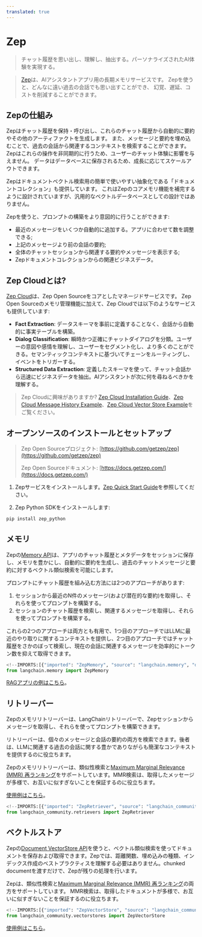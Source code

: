 ```yaml
---
translated: true
---
```


# Zep

> チャット履歴を思い出し、理解し、抽出する。パーソナライズされたAI体験を実現する。

>[Zep](https://www.getzep.com)は、AIアシスタントアプリ用の長期メモリサービスです。
> Zepを使うと、どんなに遠い過去の会話でも思い出すことができ、
> 幻覚、遅延、コストを削減することができます。

## Zepの仕組み

Zepはチャット履歴を保持・呼び出し、これらのチャット履歴から自動的に要約やその他のアーティファクトを生成します。
また、メッセージと要約を埋め込むことで、過去の会話から関連するコンテキストを検索することができます。
Zepはこれらの操作を非同期的に行うため、ユーザーのチャット体験に影響を与えません。
データはデータベースに保存されるため、成長に応じてスケールアウトできます。

Zepはドキュメントベクトル検索用の簡単で使いやすい抽象化である「ドキュメントコレクション」も提供しています。
これはZepのコアメモリ機能を補完するように設計されていますが、汎用的なベクトルデータベースとしての設計ではありません。

Zepを使うと、プロンプトの構築をより意図的に行うことができます:
- 最近のメッセージをいくつか自動的に追加する。アプリに合わせて数を調整できる;
- 上記のメッセージより前の会話の要約;
- 全体のチャットセッションから関連する要約やメッセージを表示する;
- Zepドキュメントコレクションからの関連ビジネスデータ。

## Zep Cloudとは?

[Zep Cloud](https://www.getzep.com)は、Zep Open Sourceをコアとしたマネージドサービスです。
Zep Open Sourceのメモリ管理機能に加えて、Zep Cloudでは以下のようなサービスも提供しています:
- **Fact Extraction**: データスキーマを事前に定義することなく、会話から自動的に事実テーブルを構築。
- **Dialog Classification**: 瞬時かつ正確にチャットダイアログを分類。ユーザーの意図や感情を理解し、ユーザーをセグメント化し、より多くのことができる。セマンティックコンテキストに基づいてチェーンをルーティングし、イベントをトリガーする。
- **Structured Data Extraction**: 定義したスキーマを使って、チャット会話から迅速にビジネスデータを抽出。AIアシスタントが次に何を尋ねるべきかを理解する。

> Zep Cloudに興味がありますか? [Zep Cloud Installation Guide](https://help.getzep.com/sdks)、[Zep Cloud Message History Example](https://help.getzep.com/langchain/examples/messagehistory-example)、[Zep Cloud Vector Store Example](https://help.getzep.com/langchain/examples/vectorstore-example)をご覧ください。

## オープンソースのインストールとセットアップ

> Zep Open Sourceプロジェクト: [https://github.com/getzep/zep](https://github.com/getzep/zep)
>
> Zep Open Sourceドキュメント: [https://docs.getzep.com/](https://docs.getzep.com/)

1. Zepサービスをインストールします。[Zep Quick Start Guide](https://docs.getzep.com/deployment/quickstart/)を参照してください。

2. Zep Python SDKをインストールします:

```bash
pip install zep_python
```

## メモリ

Zepの[Memory API](https://docs.getzep.com/sdk/chat_history/)は、アプリのチャット履歴とメタデータをセッションに保存し、メモリを豊かにし、自動的に要約を生成し、過去のチャットメッセージと要約に対するベクトル類似検索を可能にします。

プロンプトにチャット履歴を組み込む方法には2つのアプローチがあります:

1. セッションから最近のN件のメッセージ(および潜在的な要約)を取得し、それらを使ってプロンプトを構築する。
2. セッションのチャット履歴を検索し、関連するメッセージを取得し、それらを使ってプロンプトを構築する。

これらの2つのアプローチは両方とも有用で、1つ目のアプローチではLLMに最近のやり取りに関するコンテキストを提供し、2つ目のアプローチではチャット履歴をさかのぼって検索し、現在の会話に関連するメッセージを効率的にトークン数を抑えて取得できます。

```python
<!--IMPORTS:[{"imported": "ZepMemory", "source": "langchain.memory", "docs": "https://api.python.langchain.com/en/latest/memory/langchain_community.memory.zep_memory.ZepMemory.html", "title": "Zep"}]-->
from langchain.memory import ZepMemory
```

[RAGアプリの例はこちら](/docs/integrations/memory/zep_memory)。

## リトリーバー

Zepのメモリリトリーバーは、LangChainリトリーバーで、Zepセッションからメッセージを取得し、それらを使ってプロンプトを構築できます。

リトリーバーは、個々のメッセージと会話の要約の両方を検索できます。後者は、LLMに関連する過去の会話に関する豊かでありながらも簡潔なコンテキストを提供するのに役立ちます。

Zepのメモリリトリーバーは、類似性検索と[Maximum Marginal Relevance (MMR) 再ランキング](https://docs.getzep.com/sdk/search_query/)をサポートしています。MMR検索は、取得したメッセージが多様で、お互いに似すぎないことを保証するのに役立ちます。

[使用例はこちら](/docs/integrations/retrievers/zep_memorystore)。

```python
<!--IMPORTS:[{"imported": "ZepRetriever", "source": "langchain_community.retrievers", "docs": "https://api.python.langchain.com/en/latest/retrievers/langchain_community.retrievers.zep.ZepRetriever.html", "title": "Zep"}]-->
from langchain_community.retrievers import ZepRetriever
```

## ベクトルストア

Zepの[Document VectorStore API](https://docs.getzep.com/sdk/documents/)を使うと、ベクトル類似検索を使ってドキュメントを保存および取得できます。Zepでは、距離関数、埋め込みの種類、インデックス作成のベストプラクティスを理解する必要はありません。chunked documentを渡すだけで、Zepが残りの処理を行います。

Zepは、類似性検索と[Maximum Marginal Relevance (MMR) 再ランキング](https://docs.getzep.com/sdk/search_query/)の両方をサポートしています。
MMR検索は、取得したドキュメントが多様で、お互いに似すぎないことを保証するのに役立ちます。

```python
<!--IMPORTS:[{"imported": "ZepVectorStore", "source": "langchain_community.vectorstores", "docs": "https://api.python.langchain.com/en/latest/vectorstores/langchain_community.vectorstores.zep.ZepVectorStore.html", "title": "Zep"}]-->
from langchain_community.vectorstores import ZepVectorStore
```

[使用例はこちら](/docs/integrations/vectorstores/zep)。
